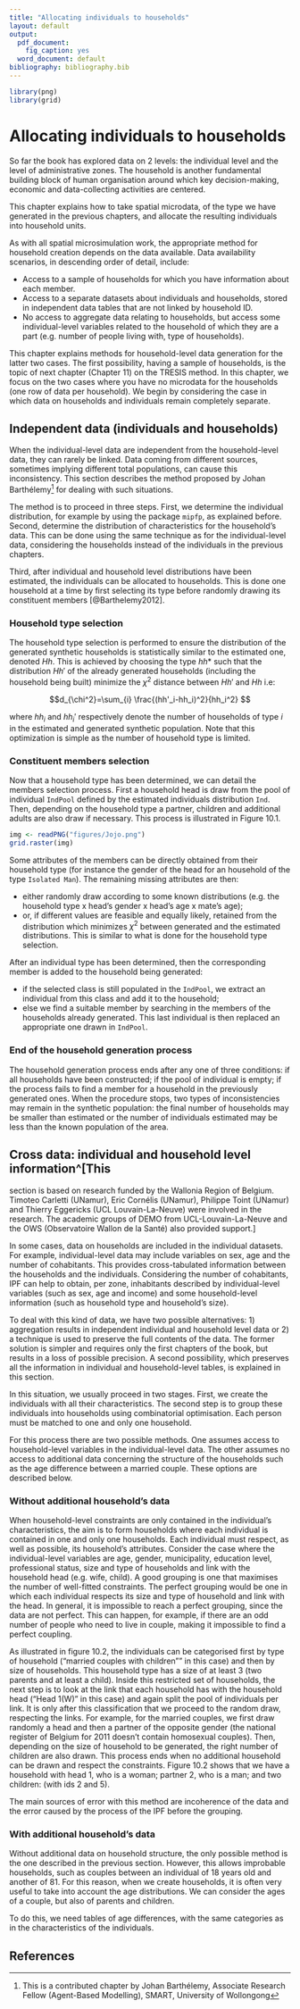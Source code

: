 ```yaml
---
title: "Allocating individuals to households"
layout: default
output:
  pdf_document:
    fig_caption: yes
  word_document: default
bibliography: bibliography.bib
---
```


```r
library(png)
library(grid)
```


# Allocating individuals to households

So far the book has explored data on 2 levels: the individual level and
the level of administrative zones. The household is another
fundamental building block of human organisation around which key decision-making,
economic and data-collecting activities are centered.

This chapter explains how to take spatial microdata, of the type
we have generated in the previous chapters, and allocate the resulting
individuals into household units.

As with all spatial microsimulation work, the appropriate method
for household creation
depends on the data available. Data availability scenarios,
in descending order of detail, include:

- Access to a sample of 
households for which you have information about 
each member.
- Access to a separate datasets about individuals and households, stored in independent
data tables that are not linked by household ID.
-  No access to aggregate data relating to households, but access some
individual-level variables related to the household of which they are a part
(e.g. number of people living with, type of households).

This chapter explains methods
for household-level data generation for the latter two cases. The first
possibility, having a sample of households,
is the topic of next chapter (Chapter 11) on the TRESIS method.
In this chapter, we focus on the two cases
where you have no microdata for the households
(one row of data per household). We begin by considering the
case in which data on households and individuals remain completely separate.

## Independent data (individuals and households)

When the individual-level data are
independent from the household-level data, they can rarely be linked.
Data coming from different sources,
sometimes implying different total populations,
can cause this inconsistency.
This section describes the method
proposed by Johan Barthélemy^[This is a contributed chapter by Johan Barthélemy, 
Associate Research Fellow (Agent-Based Modelling), SMART, University of Wollongong]
for dealing with such situations.

The method is to proceed in three steps. 
First, we determine the individual distribution, 
for example by using the package `mipfp`, as
explained before. Second, determine the distribution
of characteristics for the household's data. This can
be done using the same technique as for the individual-level data, considering
the households instead of the individuals in
the previous chapters.

Third, after individual and household level distributions have been 
estimated, the individuals can be allocated
to households. This is done one household 
at a time by first selecting its type before randomly 
drawing its constituent members [@Barthelemy2012]. 

### Household type selection

The household type selection is performed to ensure
the distribution of the generated synthetic households 
is statistically similar to the estimated one, denoted $Hh$. 
This is achieved by choosing the type $hh*$ such that the 
distribution $Hh'$ of the already generated households 
(including the household being built) minimize the 
$\chi^2$ distance between $Hh'$ and $Hh$ i.e:

$$d_{\chi^2}=\sum_{i} \frac{(hh'_i-hh_i)^2}{hh_i^2} $$

where $hh_i$ and $hh_i'$ respectively denote the number 
of households of type $i$ in the estimated and generated 
synthetic population. Note that this optimization is simple 
as the number of household type is limited.

### Constituent members selection

Now that a household type has been determined, we can 
detail the members selection process. First a household 
head is draw from the pool of individual `IndPool` defined 
by the estimated individuals distribution `Ind`. Then, 
depending on the household type a partner, children 
and additional adults are also draw if necessary. 
This process is illustrated in Figure 10.1.

```r
img <- readPNG("figures/Jojo.png")
grid.raster(img)
```

Some attributes of the members can be directly 
obtained from their household type (for instance 
the gender of the head for an household of the type 
`Isolated Man`). The remaining missing attributes are then:

- either randomly draw according to some known distributions 
(e.g. the household type x head's gender x head's age x mate's age);
- or, if different values are feasible and equally likely, 
retained from the distribution which minimizes $\chi^2$ between generated 
and the estimated distributions.
This is similar to what is done for the household type selection.

After an individual type has been determined, then the 
corresponding member is added to the household being generated:

- if the selected class is still populated in the `IndPool`,
we extract an individual from this class and add it to the household;
- else we find a suitable member by searching in the members of 
the households already generated. This last individual is then replaced 
an appropriate one drawn in `IndPool`.

### End of the household generation process

The household generation process ends after any one of three conditions:
if all households have been 
constructed; if the pool of individual is empty; if the process fails 
to find a member for a household in the previously generated ones.
When the procedure stops, two types of inconsistencies
may remain in the synthetic population: the final number of 
households may be smaller than estimated or the number of individuals estimated
may be less than the known population of the area.

## Cross data: individual and household level information^[This
section is based on research funded by the 
Wallonia Region of Belgium. Timoteo Carletti (UNamur),
Eric Cornélis (UNamur), Philippe Toint (UNamur) and Thierry
Eggericks (UCL Louvain-La-Neuve) were involved in the research.
The academic groups of DEMO from UCL-Louvain-La-Neuve and the
OWS (Observatoire Wallon de la Santé) also provided support.]

In some cases, data on households are included in the
individual datasets. For example, individual-level data
may include variables on sex, age and
the number of cohabitants. This provides cross-tabulated information between
the households and the individuals. Considering the number of cohabitants,
IPF can help to obtain, per zone, inhabitants
described by individual-level variables (such as sex, age and income) and some
household-level information (such as household type and household's size).

To deal with this kind of data, we have two possible alternatives: 
1) aggregation results in independent
individual and household level data or 2) a technique is used
to preserve the full contents of the data. The former solution is simpler and 
requires only the first chapters of the book, but results in
a loss of possible precision.
A second possibility, which preserves all the information in individual and
household-level tables, is explained in this section.

In this situation, we usually proceed in two stages. First, we create
the individuals with all their characteristics.
The second step is to group these individuals into households using
combinatorial optimisation. Each
person must be matched to
one and only one household.

For this process there are two possible methods. One assumes
access to household-level variables in the individual-level
data. The other assumes
no access to additional data concerning the structure of the
households such as the age difference between a married couple.
These options are described below.

### Without additional household's data

When household-level constraints are only
contained in the individual's characteristics, 
the aim is to form households where each individual
is contained in one and only one households.
Each individual must respect,
as well as possible, its household's attributes.
Consider the case where the individual-level variables are
age, gender, municipality, education level, professional status,
size and type of households and link
with the household head (e.g. wife, child). A good grouping is one that 
maximises the number of well-fitted constraints.
The perfect
grouping would be one in which each individual respects its size and
type of household and link with the head. In general, it
is impossible to reach a perfect grouping, since the data are not 
perfect. This can happen, for example, if there are an odd number
of people who need to live in couple, making it impossible
to find a perfect coupling.

\begin{figure}[h!]
\begin{center}
\includegraphics[width=0.7\textwidth]{figures/HH-CO.png}
\caption{Illustration of the combinatorial problem: How to group individuals into households.}
\end{center}
\end{figure}

As illustrated
in figure 10.2, the individuals can be categorised first by
type of household ("married couples with children"" in this case)
and then by size of households. 
This household type has a size of at least 3
(two parents and at least a child).
Inside this restricted set of households, the next step is to
look at the link that each household has with the household head
("Head 1(W)" in this case)
and again split the pool of individuals per link. It is only after this classification
that we proceed to the random draw, respecting the links.
For example, for the married couples, we first draw randomly a head
and then a partner of the opposite gender (the national register
of Belgium for 2011 doesn't contain homosexual couples). Then, depending
on the size of household to be generated, the right number of children
are also drawn. This process ends when no additional household can be drawn 
and respect the constraints. Figure 10.2 shows that we have
a household with head 1, who is a woman; partner 2, who is a man;
and two children: (with ids 2 and 5).

The main sources of error with this method are incoherence 
of the data and the error caused by the process of the IPF before the grouping. 


### With additional household's data

Without additional data on household structure, the only
possible method is the one described in the previous section. 
However, this allows improbable households, such as 
couples between an individual of 18 years old and
another of 81. For this reason, when we create households,
it is often very useful to take into account
the age distributions. We can consider the ages of a
couple, but also of parents and children.

To do this, we need tables of age differences,
with the same categories as in 
the characteristics of the individuals.


## References
